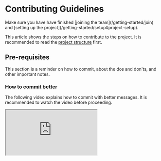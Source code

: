 
# Contributing Guidelines

<Callout>
  Make sure you have have finished [joining the team](/getting-started/join) and [setting up the
  project](/getting-started/setup#project-setup).
</Callout>

This article shows the steps on how to contribute to the project. It is recommended to read the [project structure](/getting-started/setup#project-structure) first.

## Pre-requisites

This section is a reminder on how to commit, about the dos and don'ts, and other important notes.

### How to commit better

The following video explains how to commit with better messages. It is recommended to watch the video before proceeding.

<IFrame src="https://www.youtube.com/embed/Hlp-9cdImSM?start=45" />

### Dos and Don'ts

1. **Always** include backlog item code at the start.
   **But**, for **commit messages**, you don't need to include the code if:

- you're working in a subtask branch or
- you just refactored/cleaned some code.

2. For branches, try to limit up to 3 words as much as possible. Spaces are replaced with hyphen. Example:

```md
ALT-6-add-item
```

3. For commits, type the changes you've made in **detail** as much as possible. Example:

```md
Example: ALT-10 Added a prototype for table data
```

4. If you have installed a new npm package, always inform the team and include it in the commit as well as in the PR description. Example:

```md
## What did you do?

- Added `Alert` shadcn component
- Added `nextjs-toploader` package
```

It is everyone's responsibility to run `npm install` in their local repository.

5. When switching branches, always `npx prisma generate` to generate the schema. This is to avoid errors when running the app.

## Pull Request (PR)

<Steps>
### Go to the repository

### Find your branch and click "Compare & pull request"

### Enter title and description

The title must be in this format: `ALT-# Given task title`

```md
ALT-2 Create a new page for the dashboard
```

Use the following template for the description:

```md {1} copy
# [ALT-#](link) insert title here

## What type of PR is this? (select all that apply)

- [x] 📦 Feature
- 🐛 Bug Fix
- 👨‍💻 Code Refactor
- [x] 🗒️ Documentation update

## Description

< enter the task description >

## What did you do?

(for example...)

- Learned how to use NextAuth
- Added the tech stack and the packages that will be used
- Updated `README.md`

## What to watch out for? (optional)

- Possible conflict between db schema of Draft 3 and NextAuth (for Google OAuth)
```

### Add reviewers

Add the TL and the team members who are familiar with the task.

### Click "Create pull request"

### Wait for approval

Let the reviewers review your code. If there are changes to be made, make the changes and commit again. If there are no changes to be made, the reviewers will approve the PR.

### Merge the PR

After the PR is approved, merge the PR. If there are conflicts, resolve the conflicts. If there are no conflicts, merge the PR.

### Pull from development

After the PR is merged, pull from development to get the latest changes.

### Delete the branch

After pulling from development, delete the branch. This is to avoid confusion when creating a new branch.

### Done!

</Steps>
### Important note

If you're done with the branch, let's say last commit na or tapos ka na and ready na for PR (Pull request), **always** `git pull origin development` before PR.

**How?**
(Assuming na hindi nyo pa ginagalaw code after ng last commit)

- For VS Code users, open your terminal (Ctrl+\`) and type `git pull origin development`
- For Github Desktop users, open command prompt (sa repo folder) and type `git pull origin development`

**Why?**
We want to pull the changes from everyone before pushing our code to the remote repository. Doing so will ensure that our local copy is in sync with new changes made by the team in the remote repository. If there are conflicts when pulling, we can resolve conflicts. **Developers MUST TEST** if everything is working by checking the web app (kung may nasira ba) or the code (kung may na overwrite/nawala).

## Trunk Based Development

<Steps>
**How do I start working on a user story/task/subtask?**

### Notify the team.

Use #general or in Messenger gc if you're going to work on a task.
Change the state in JIRA to `In Progress`.

### Create a new branch from development.

_(For VS Code)_

1. Make sure you're on the `development` branch by checking lower-left of status bar.
2. Go to Source Control (`Ctrl+Shift+G then G`)
3. Open actions menu (the 3 dots) then Branch > Create Branch...
4. Enter the code and title with spaces as hyphen (e.g `ALT-68-Sidebar-menu`).
5. Click "Publish Branch."
   _(For Github Desktop)_
6. Make sure you're on the `development` branch by checking "Current branch."
7. Go to Branch > New Branch or `Ctrl+Shift+N`
8. Enter the code and title with spaces as hyphen (e.g `ALT-68-Sidebar-menu`).
9. Select `development` branch then click "Create branch."
10. Click "Publish branch."

### Code 🧑‍💻

### Commit and push.

1. Stage your files.

- For VSCode, press `+`
- For Github Desktop, open cmd, do `git status`, then `git add <file path>`

2. Run `npx lint-staged` to format code.
3. Commit (apply coding standard) then Push/Sync.

**Now that I am done with the task, what do I do now?**

### Pull from development.

### Pull Request (PR)

1. Go to https://github.com/erik-lance/TitafindsXG5/pulls
2. Click "New pull request."
3. Click `base: main` then select `development` branch.
4. Click `compare: main` then select the branch to PR (e.g `compare: ALT-68-Sidebar-menu`).
5. Click "Create pull request".
6. For the title, edit the code like `ALT 68 sidebar menu` to `ALT-68 sidebar menu`.
7. For the description, follow this example https://github.com/erik-lance/TitafindsXG5/pull/9
8. For the reviewers, add @pseudo1337 and @Quality Assurance.
9. Click "Create pull request".

### Notify the team for Code Review.

Note: If the branch is a user story, change the state to `Ready for QA` in JIRA.
@Quality Assurance **must** test the feature on the web app and try breaking the system.
@Developer can review the code (new changes, mistakes, etc.)

**The team has finished reviewing and all is working. What's next?**

### Merge and then delete the branch. Simply click the buttons.

Note: If the branch is a user story, change the state to `Ready for Review` in JIRA.

### Update and clean your local repo.

Switch to `development` branch then click the 🔄️ button; either VS Code (lower-left) or Github Desktop.
Since the deletion of the branch only happens in remote/cloud, we need to clean our local repo:

1. Open command prompt in our repo folder (or use terminal in VS Code)
2. Type `git fetch -p`.
3. Type `npm run clean-local`.

### Take a quick break. Don't forget to rest!

</Steps>
```
